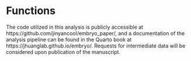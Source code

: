 # Functions


The code utilized in this analysis is publicly accessible at https://github.com/jinyancool/embryo_paper/, and a documentation of the analysis pipeline can be found in the Quarto book at https://jhuanglab.github.io/embryo/. Requests for intermediate data will be considered upon publication of the manuscript.
